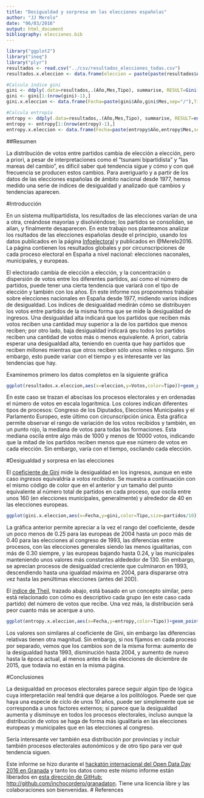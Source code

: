 ```yaml
---
title: "Desigualdad y sorpresa en las elecciones españolas"
author: "JJ Merelo"
date: "06/03/2016"
output: html_document
bibliography: elecciones.bib
---
```


```r
library("ggplot2")
library("ineq")
library("plyr")
resultados <- read.csv("../csv/resultados_elecciones_todas.csv")
resultados.x.eleccion <- data.frame(eleccion = paste(paste(resultados$Año,resultados$Mes,sep="/"),resultados$Tipo,sep="-"),Partido=resultados$Partido,Tipo=resultados$Tipo,Votos=as.numeric(as.character(resultados$Votos)))

#Calcula índice gini
gini <- ddply(.data=resultados,.(Año,Mes,Tipo), summarise, RESULT=Gini(Votos),PARTIDOS=length(Tipo))
gini <- gini[1:(nrow(gini)-1),]
gini.x.eleccion <- data.frame(Fecha=paste(gini$Año,gini$Mes,sep="/"),Tipo=gini$Tipo,gini=gini$RESULT,partidos=gini$PARTIDOS)

#Calcula entropía
entropy <- ddply(.data=resultados,.(Año,Mes,Tipo), summarise, RESULT=entropy(Votos),PARTIDOS=length(Tipo))
entropy <- entropy[1:(nrow(entropy)-1),]
entropy.x.eleccion <- data.frame(Fecha=paste(entropy$Año,entropy$Mes,sep="/"),Tipo=entropy$Tipo,entropy=entropy$RESULT)
```

##Resumen

La distribución de votos entre partidos cambia de elección a elección, pero a priori, a pesar de interpretaciones como el "tsunami bipartidista" y "las mareas del cambio", es difícil saber qué tendencia sigue y cómo y con qué frecuencia se producen estos cambios. Para averiguarlo y a partir de los datos de las elecciones españolas de ámbito nacional desde 1977, hemos medido una serie de índices de desigualdad y analizado qué cambios y tendencias aparecen. 

#Introducción
  
En un sistema multipartidista, los resultados de las elecciones varían de una a otra, creándose mayorías y disolviéndose; los partidos se consolidan, se alían, y finalmente desaparecen. En este trabajo nos planteamos analizar los rsultados de las elecciones españolas desde el principio, usando los datos publicados en la página [Infoelectoral](http://infoelectoral.mir.es) y publicados en @Merelo2016. La página contienen los resultados globales y por circunscripciones de cada proceso electoral en España a nivel nacional: elecciones naconales, municipales, y europeas.

El electorado cambia de elección a elección, y la concentración o dispersión de votos entre los diferentes partidos, así como el número de partidos, puede tener una cierta tendencia que variará con el tipo de elección y también con los años. En este informe nos proponemos trabajar sobre elecciones nacionales en España desde 1977, midiendo varios índices de desigualdad. Los índices de desigualdad medirán cómo se distribuyen los votos entre partidos de la misma forma que se mide la desigualdad de ingresos. Una desigualdad alta indicará que los partidos que reciben más votos reciben una cantidad muy superior a la de los partidos que menos reciben; por otro lado, baja desigualdad indicará qeu todos los partidos reciben una cantidad de votos más o menos equivalente. A priori, cabría esperar una desigualdad alta, teniendo en cuenta que hay partidos que reciben millones mientras que otros reciben sólo unos miles o ninguno. Sin embargo, esto puede variar con el tiempo y es interesante ver las tendencias que hay.

Examinemos primero los datos completos en la siguiente gráfica
  
```r
ggplot(resultados.x.eleccion,aes(x=eleccion,y=Votos,color=Tipo))+geom_point(stat='identity')+stat_summary(fun.y = "median", geom="point", colour = "red", size = 4, shape=15)+scale_y_log10()+ theme(axis.text.x = element_text(angle = 90, hjust = 1))
```

En este caso se trazan el abscisas los procesos electorales y en ordenadas el número de votos en escala logarítmica. Los colores indican diferentes tipos de procesos: Congreso de los Diputados, Elecciones Municipales y el Parlamento Europeo, este último con circunscripción única. Esta gráfica permite observar el rango de variación de los votos recibidos y también, en un punto rojo, la mediana de votos para todas las formaciones. Esta mediana oscila entre algo más de 1000 y menos de 10000 votos, indicando que la mitad de los partidos reciben menos que ese número de votos en cada elección. Sin embargo, varía con el tiempo, oscilando cada elección.

#Desigualdad y sorpresa en las elecciones

El [coeficiente de Gini](https://es.wikipedia.org/wiki/Coeficiente_de_Gini) mide la desigualdad en los ingresos, aunque en este caso *ingresos* equivaldría a *votos recibidos*. Se muestra a continuación con el mismo código de color que en el anterior y un tamaño del punto equivalente al número total de partidos en cada proceso, que oscila entre unos 160 (en elecciones municipales, generalmente) y alrededor de 40 en las elecciones europeas.
```r
ggplot(gini.x.eleccion,aes(x=Fecha,y=gini,color=Tipo,size=partidos/10))+geom_point(stat='identity')+theme(axis.text.x = element_text(angle = 90, hjust = 1))
```
La gráfica anterior permite apreciar a la vez el rango del coeficiente, desde un poco menos de 0.25 para las europeas de 2004 hasta un poco más de 0.40 para las elecciones al congreso de 1993, las diferencias entre procesos, con las elecciones generales siendo las menos igualitarias, con más de 0.30 siempre, y las europeas bajando hasta 0.24, y las municipales manteniendo unos valores más constantes aldededor de 130. Sin embargo, se aprecian procesos de desigualdad creciente que culminaron en 1993, descendiendo hasta una igualdad máxima en 2004, para dispararse otra vez hasta las penúltimas elecciones (antes del 20D).

El [índice de Theil](https://es.wikipedia.org/wiki/%C3%8Dndice_de_Theil), trazado abajo, está basado en un concepto similar, pero está relacionado con cómo es descriptivo cada grupo (en este caso cada partido) del número de votos que recibe. Una vez más, la distribución será peor cuanto más se acerque a uno.

```r
ggplot(entropy.x.eleccion,aes(x=Fecha,y=entropy,color=Tipo))+geom_point(stat='identity')+theme(axis.text.x = element_text(angle = 90, hjust = 1))
```

Los valores son similares al coeficiente de Gini, sin embargo las diferencias relativas tienen otra magnitud. Sin embargo, si nos fijamos en cada proceso por separado, vemos que los cambios son de la misma forma: aumento de la desigualdad hasta 1993, disminución hasta 2004, y aumento de nuevo hasta la época actual, al menos antes de las elecciones de diciembre de 2015, que todavía no están en la misma página.

#Conclusiones

La desigualdad en procesos electorales parece seguir algún tipo de lógica cuya interpretación real tendrá que dejarse a los politólogos. Puede ser que haya una especie de ciclo de unos 10 años, puede ser simplemente que se corresponda a unos factores externos; sí parece que la desigualdad aumenta y disminuye en todos los procesos electorales, incluso aunque la distribución de votos se haga de forma más igualitaria en las elecciones europeas y municipales que en las elecciones al congreso.

Sería interesante ver también esa distribución por provincias y incluir también procesos electorales autonómicos y de otro tipo para ver qué tendencia siguen. 

Este informe se hizo durante el [hackatón internacional del Open Data Day 2016 en Granada](http://osl.ugr.es/2016/02/26/hackaton-internacional-del-dia-de-los-datos-abiertos-2016/) y tanto los datos como este mismo informe están liberados en [esta dirección de GitHub: http://github.com/inchocordero/granadaton](http://github.com/inchocordero/granadaton). Tiene una licencia libre y las colaboraciones son bienvenidas. 
# References
  
  